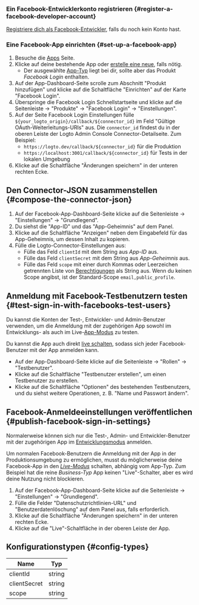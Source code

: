 ### Ein Facebook-Entwicklerkonto registrieren \{#register-a-facebook-developer-account}

[Registriere dich als Facebook-Entwickler](https://developers.facebook.com/docs/development/register/), falls du noch kein Konto hast.

### Eine Facebook-App einrichten \{#set-up-a-facebook-app}

1. Besuche die [Apps](https://developers.facebook.com/apps) Seite.
2. Klicke auf deine bestehende App oder [erstelle eine neue](https://developers.facebook.com/docs/development/create-an-app), falls nötig.
   - Der ausgewählte [App-Typ](https://developers.facebook.com/docs/development/create-an-app/app-dashboard/app-types) liegt bei dir, sollte aber das Produkt _Facebook Login_ enthalten.
3. Auf der App-Dashboard-Seite scrolle zum Abschnitt "Produkt hinzufügen" und klicke auf die Schaltfläche "Einrichten" auf der Karte "Facebook Login".
4. Überspringe die Facebook Login Schnellstartseite und klicke auf die Seitenleiste -> "Produkte" -> "Facebook Login" -> "Einstellungen".
5. Auf der Seite Facebook Login Einstellungen fülle `${your_logto_origin}/callback/${connector_id}` im Feld "Gültige OAuth-Weiterleitungs-URIs" aus. Die `connector_id` findest du in der oberen Leiste der Logto Admin Console Connector-Detailseite. Zum Beispiel:
   - `https://logto.dev/callback/${connector_id}` für die Produktion
   - `https://localhost:3001/callback/${connector_id}` für Tests in der lokalen Umgebung
6. Klicke auf die Schaltfläche "Änderungen speichern" in der unteren rechten Ecke.

## Den Connector-JSON zusammenstellen \{#compose-the-connector-json}

1. Auf der Facebook-App-Dashboard-Seite klicke auf die Seitenleiste -> "Einstellungen" -> "Grundlegend".
2. Du siehst die "App-ID" und das "App-Geheimnis" auf dem Panel.
3. Klicke auf die Schaltfläche "Anzeigen" neben dem Eingabefeld für das App-Geheimnis, um dessen Inhalt zu kopieren.
4. Fülle die Logto-Connector-Einstellungen aus:
   - Fülle das Feld `clientId` mit dem String aus _App-ID_ aus.
   - Fülle das Feld `clientSecret` mit dem String aus _App-Geheimnis_ aus.
   - Fülle das Feld `scope` mit einer durch Kommas oder Leerzeichen getrennten Liste von [Berechtigungen](https://developers.facebook.com/docs/permissions/reference) als String aus. Wenn du keinen Scope angibst, ist der Standard-Scope `email,public_profile`.

## Anmeldung mit Facebook-Testbenutzern testen \{#test-sign-in-with-facebooks-test-users}

Du kannst die Konten der Test-, Entwickler- und Admin-Benutzer verwenden, um die Anmeldung mit der zugehörigen App sowohl im Entwicklungs- als auch im Live-[App-Modus](https://developers.facebook.com/docs/development/build-and-test/app-modes) zu testen.

Du kannst die App auch direkt [live schalten](https://developers.facebook.com/docs/development/build-and-test/app-modes#live-mode), sodass sich jeder Facebook-Benutzer mit der App anmelden kann.

- Auf der App-Dashboard-Seite klicke auf die Seitenleiste -> "Rollen" -> "Testbenutzer".
- Klicke auf die Schaltfläche "Testbenutzer erstellen", um einen Testbenutzer zu erstellen.
- Klicke auf die Schaltfläche "Optionen" des bestehenden Testbenutzers, und du siehst weitere Operationen, z. B. "Name und Passwort ändern".

## Facebook-Anmeldeeinstellungen veröffentlichen \{#publish-facebook-sign-in-settings}

Normalerweise können sich nur die Test-, Admin- und Entwickler-Benutzer mit der zugehörigen App im [Entwicklungsmodus](https://developers.facebook.com/docs/development/build-and-test/app-modes#development-mode) anmelden.

Um normalen Facebook-Benutzern die Anmeldung mit der App in der Produktionsumgebung zu ermöglichen, musst du möglicherweise deine Facebook-App in den _[Live-Modus](https://developers.facebook.com/docs/development/build-and-test/app-modes#live-mode)_ schalten, abhängig vom App-Typ. Zum Beispiel hat die reine _Business-Typ_ App keinen "Live"-Schalter, aber es wird deine Nutzung nicht blockieren.

1. Auf der Facebook-App-Dashboard-Seite klicke auf die Seitenleiste -> "Einstellungen" -> "Grundlegend".
2. Fülle die Felder "Datenschutzrichtlinien-URL" und "Benutzerdatenlöschung" auf dem Panel aus, falls erforderlich.
3. Klicke auf die Schaltfläche "Änderungen speichern" in der unteren rechten Ecke.
4. Klicke auf die "Live"-Schaltfläche in der oberen Leiste der App.

## Konfigurationstypen \{#config-types}

| Name         | Typ    |
| ------------ | ------ |
| clientId     | string |
| clientSecret | string |
| scope        | string |
